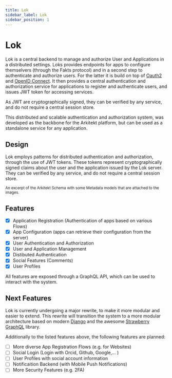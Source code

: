 ```yaml
---
title: Lok
sidebar_label: Lok
sidebar_position: 1
---
```



# Lok

Lok is a central backend to manage and authorize User and Applications in a distributed
settings. Loks provides endpoints for apps to configure themselvers (through the Fakts protocol)
and in a second step to authenticate and authorize users. For the latter it is build on top of [Oauth2](https://oauth.net/2/)
and [OpenID Connect](https://openid.net/connect/). It then provides a central authentication and authorization
service for applications to register and authenticate users, and issues JWT token for accessing services.

As JWT are cryptographically signed, they can be verified by any service, and do not require
a central session store. 

This distributed and scalable authentication and authorization system, was developed as the backbone for the
Arkitekt platform, but can be used as a standalone service for any application.

## Design

Lok employs patterns for distributed authentication and authorization, through the use of JWT tokens. These tokens
represent cryptographically signed claims about the user and the application issued by the Lok server. They can be
verified by any service, and do not require a central session store.

<div className="mt-2 p-6 w-full">
<Image img={lok} />

<div className="text-gray-400 mb-2">
  <small>
    An excerpt of the Arkitekt Schema with some Metadata models that are
    attached to the images.
  </small>
</div>
</div>






## Features

- [x] Application Registration (Authentication of apps based on various Flows)
- [x] App Configuration (apps can retrieve their configuration from the server)
- [x] User Authentication and Authorization
- [x] User and Application Management
- [x] Distibuted Authentication
- [x] Social Features (Comments) 
- [x] User Profiles

All features are exposed through a GraphQL API, which can be used to interact with the system.


## Next Features

Lok is currently undergoing a major rewrite, to make it more modular and easier to extend. This rewrite
will transition the system to a more modular architecture based on modern [Django](https://www.djangoproject.com/) and
the awesome [Strawberry GraphQL](https://strawberry.rocks/) library.

Additionally to the listed
features above, the following features are planned:

- [ ] More diverse App Registration Flows (e.g. for Websites)
- [ ] Social Login (Login with Orcid, Github, Google,... )
- [ ] User Profiles with social account information
- [ ] Notificaition Backend (with Mobile Push Notifications)
- [ ] More Security Features (e.g. 2FA)
